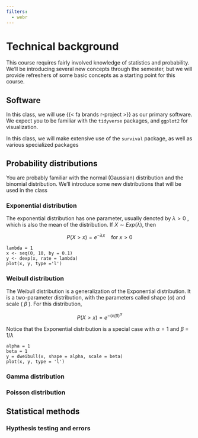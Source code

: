 ```yaml
---
filters: 
  - webr
---
```


# Technical background

This course requires fairly involved knowledge of statistics and probability. We'll be introducing several new concepts through the semester, but we will provide refreshers of some basic concepts as a starting point for this course.

## Software

In this class, we will use {{< fa brands r-project >}} as our primary software. We expect you to be familiar with the `tidyverse` packages, and `ggplot2` for visualization.

In this class, we will make extensive use of the `survival` package, as well as various specialized packages

## Probability distributions

You are probably familiar with the normal (Gaussian) distribution and the binomial distribution. We'll introduce some new distributions that will be used in the class

### Exponential distribution

The exponential distribution has one parameter, usually denoted by $\lambda > 0$ , which is also the mean of the distribution. If $X\sim Exp(\lambda)$, then

$$
P(X > x) = e^{-\lambda x}\quad \text{for } x > 0
$$

```webr-r
lambda = 1
x <- seq(0, 10, by = 0.1)
y <- dexp(x, rate = lambda)
plot(x, y, type ='l')
```

### Weibull distribution

The Weibull distribution is a generalization of the Exponential distribution. It is a two-parameter distribution, with the parameters called shape ($\alpha$) and scale ( $\beta$ ). For this distribution,

$$
P(X > x ) = e^{-(x/\beta)^\alpha}
$$

Notice that the Exponential distribution is a special case with $\alpha = 1$ and $\beta$ = $1/\lambda$

```webr-r
alpha = 1
beta = 1
y = dweibull(x, shape = alpha, scale = beta)
plot(x, y, type = 'l')
```

### Gamma distribution

### Poisson distribution

## Statistical methods

### Hypthesis testing and errors
